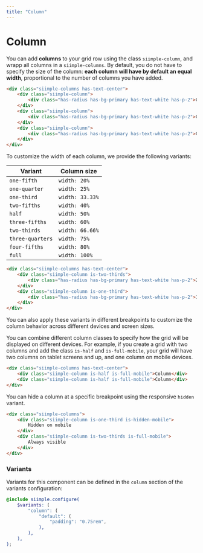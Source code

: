 ```yaml
---
title: "Column"
--- 
```


# Column

You can add **columns** to your grid row using the class `siimple-column`, and wrapp all columns in a `siimple-columns`. By default, you do not have to specify the size of the column: **each column will have by default an equal width**, proportional to the number of columns you have added.

```html live=true
<div class="siimple-columns has-text-center">
    <div class="siimple-column">
        <div class="has-radius has-bg-primary has-text-white has-p-2">Column 1</div>
    </div>
    <div class="siimple-column">
        <div class="has-radius has-bg-primary has-text-white has-p-2">Column 2</div>
    </div>
    <div class="siimple-column">
        <div class="has-radius has-bg-primary has-text-white has-p-2">Column 3</div>
    </div>
</div>
```

To customize the width of each column, we provide the following variants:

| Variant | Column size |
|---------|-------------|
| `one-fifth` | `width: 20%` |
| `one-quarter` | `width: 25%` |
| `one-third` | `width: 33.33%` |
| `two-fifths` | `width: 40%` |
| `half` | `width: 50%` |
| `three-fifths` | `width: 60%` |
| `two-thirds` | `width: 66.66%` |
| `three-quarters` | `width: 75%` |
| `four-fifths` | `width: 80%` |
| `full` | `width: 100%` |


```html live=true
<div class="siimple-columns has-text-center">
    <div class="siimple-column is-two-thirds">
        <div class="has-radius has-bg-primary has-text-white has-p-2">2/3</div>
    </div>
    <div class="siimple-column is-one-third">
        <div class="has-radius has-bg-primary has-text-white has-p-2">1/3</div>
    </div>
</div>
```

You can also apply these variants in different breakpoints to customize the column behavior across different devices and screen sizes.

You can combine different column classes to specify how the grid will be displayed on different devices. For example, if you create a grid with two columns and add the class `is-half` and `is-full-mobile`, your grid will have two columns on tablet screens and up, and one column on mobile devices.

```html
<div class="siimple-columns has-text-center">
    <div class="siimple-column is-half is-full-mobile">Column</div>
    <div class="siimple-column is-half is-full-mobile">Column</div>
</div>
```

You can hide a column at a specific breakpoint using the responsive `hidden` variant.

```html
<div class="siimple-columns">
    <div class="siimple-column is-one-third is-hidden-mobile">
        Hidden on mobile
    </div>
    <div class="siimple-column is-two-thirds is-full-mobile">
        Always visible
    </div>
</div>
```


### Variants

Variants for this component can be defined in the `column` section of the variants configuration:

```scss
@include siimple.configure(
    $variants: (
        "column": (
            "default": (
                "padding": "0.75rem",
            ),
        ),
    ),
);
```
